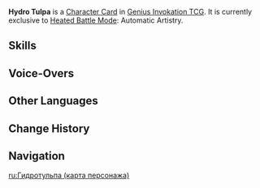 {{About|the [[Character Card]]|the [[Normal Boss]]|Hydro Tulpa}}
{{Genius Invokation TCG Infobox
|title       = Hydro Tulpa
|id          = 008206
|features    = Hydro Tulpa
|image       = Hydro Tulpa Character Card.png
|type        = Character Card
|health      = 10
|element     = Hydro
|faction     = Monster
|weapon      = Other Weapons
|source1     = 
}}
'''Hydro Tulpa''' is a [[Character Card]] in [[Genius Invokation TCG]]. It is currently exclusive to [[Heated Battle Mode]]: Automatic Artistry.

==Skills==
{{Genius Invokation TCG Skills Table}}
<!--
==Talent Cards==
{{Genius Invokation TCG Talent Cards Table}}

==Proficiency Reward==
After reaching Proficiency 10, the following Dynamic Skin is obtained:<br />{{TCG Card|"Hear Me — Let Us Raise the Chalice of Love!"|1|golden=1|caption=1}}

==Story==
{{Description||title= Hydro Tulpa}}

==Stage Appearances==
{{Genius Invokation TCG Stage Appearances}}
-->

==Voice-Overs==
{{VO/Enemy
|enemy                   = Narcissus Born (Character Card)
|vo_01_00_title          = Character Select
|vo_01_01_tx_en          = {{A|vo gcg monster narcissusborn selectonstage 01.ogg}} {{A|vo gcg monster narcissusborn selectonstage 02.ogg}}

|vo_02_00_title          = Defeated
|vo_02_01_tx_en          = {{A|vo gcg monster narcissusborn die 01.ogg}} {{A|vo gcg monster narcissusborn die 02.ogg}}
}}

<!--
==Gallery==
<gallery>
Hydro Tulpa TCG Avatar Icon.png|Avatar Icon
</gallery>

===Animations===
{{Preview
|size     = 380px
|file1    = Hydro Tulpa Dynamic Skin
|caption  = Dynamic Skin Idle Animation
}}
-->
==Other Languages==
{{Other Languages|Transclude=Hydro Tulpa}}

==Change History==
{{Change History|5.4}}

==Navigation==
{{Genius Invokation TCG Navbox|Character Card Unobtainable}}

[[ru:Гидротульпа (карта персонажа)]]